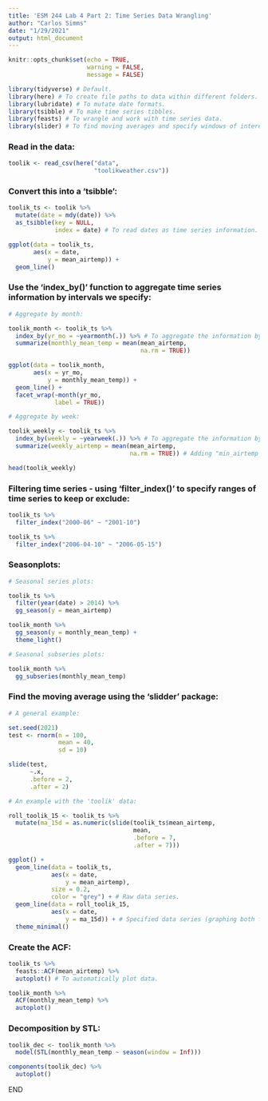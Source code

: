 ```yaml
---
title: 'ESM 244 Lab 4 Part 2: Time Series Data Wrangling'
author: "Carlos Simms"
date: "1/29/2021"
output: html_document
---
```


```r
knitr::opts_chunk$set(echo = TRUE, 
                      warning = FALSE, 
                      message = FALSE)

library(tidyverse) # Default.
library(here) # To create file paths to data within different folders.
library(lubridate) # To mutate date formats.
library(tsibble) # To make time series tibbles.
library(feasts) # To wrangle and work with time series data.
library(slider) # To find moving averages and specify windows of interest.
```

### Read in the data:

```r
toolik <- read_csv(here("data", 
                        "toolikweather.csv"))
```

### Convert this into a 'tsibble':

```r
toolik_ts <- toolik %>% 
  mutate(date = mdy(date)) %>% 
  as_tsibble(key = NULL, 
             index = date) # To read dates as time series information.

ggplot(data = toolik_ts, 
       aes(x = date, 
           y = mean_airtemp)) + 
  geom_line()
```

### Use the 'index_by()' function to aggregate time series information by intervals we specify:

```r
# Aggregate by month:

toolik_month <- toolik_ts %>% 
  index_by(yr_mo = ~yearmonth(.)) %>% # To aggregate the information by year and month, and then to specify it across the entire data set.
  summarize(monthly_mean_temp = mean(mean_airtemp, 
                                     na.rm = TRUE))

ggplot(data = toolik_month, 
       aes(x = yr_mo, 
           y = monthly_mean_temp)) + 
  geom_line() + 
  facet_wrap(~month(yr_mo, 
             label = TRUE))

# Aggregate by week:

toolik_weekly <- toolik_ts %>% 
  index_by(weekly = ~yearweek(.)) %>% # To aggregate the information by year and week, and then to specify it across the entire data set.
  summarize(weekly_airtemp = mean(mean_airtemp, 
                                  na.rm = TRUE)) # Adding "min_airtemp = min(mean_airtemp)" to this code does not Knit well in R Cloud.

head(toolik_weekly)
```

### Filtering time series - using 'filter_index()' to specify ranges of time series to keep or exclude:

```r
toolik_ts %>% 
  filter_index("2000-06" ~ "2001-10")

toolik_ts %>% 
  filter_index("2006-04-10" ~ "2006-05-15")
```

### Seasonplots:

```r
# Seasonal series plots:

toolik_ts %>% 
  filter(year(date) > 2014) %>% 
  gg_season(y = mean_airtemp)

toolik_month %>% 
  gg_season(y = monthly_mean_temp) + 
  theme_light()

# Seasonal subseries plots:

toolik_month %>% 
  gg_subseries(monthly_mean_temp)
```

### Find the moving average using the 'slidder' package:

```r
# A general example:

set.seed(2021)
test <- rnorm(n = 100, 
              mean = 40, 
              sd = 10)

slide(test, 
      ~.x, 
      .before = 2, 
      .after = 2)

# An example with the 'toolik' data:

roll_toolik_15 <- toolik_ts %>% 
  mutate(ma_15d = as.numeric(slide(toolik_ts$mean_airtemp, 
                                   mean, 
                                   .before = 7, 
                                   .after = 7)))

ggplot() + 
  geom_line(data = toolik_ts, 
            aes(x = date, 
                y = mean_airtemp), 
            size = 0.2, 
            color = "grey") + # Raw data series.
  geom_line(data = roll_toolik_15, 
            aes(x = date, 
                y = ma_15d)) + # Specified data series (graphing both for juxtaposition).
  theme_minimal()
```

### Create the ACF:

```r
toolik_ts %>% 
  feasts::ACF(mean_airtemp) %>% 
  autoplot() # To automatically plot data.

toolik_month %>% 
  ACF(monthly_mean_temp) %>% 
  autoplot()
```

### Decomposition by STL:

```r
toolik_dec <- toolik_month %>% 
  model(STL(monthly_mean_temp ~ season(window = Inf)))

components(toolik_dec) %>% 
  autoplot()
```

END
